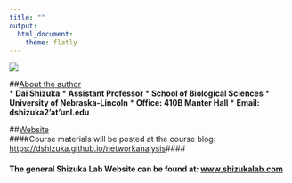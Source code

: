 ```yaml
---
title: ""
output: 
  html_document:
    theme: flatly
---
```


![](./assets/images/Shizuka_small.jpg)

##<u>About the author</u>  
* **Dai Shizuka**
* **Assistant Professor**
* **School of Biological Sciences**
* **University of Nebraska-Lincoln**
* **Office: 410B Manter Hall**
* **Email: dshizuka2'at'unl.edu** 

    
##<u>Website</u>  
####Course materials will be posted at the course blog: [https://dshizuka.github.io/networkanalysis](https://dshizuka.github.io/networkanalysis)####  

#### The general Shizuka Lab Website can be found at: [www.shizukalab.com](www.shizukalab.com)
    
